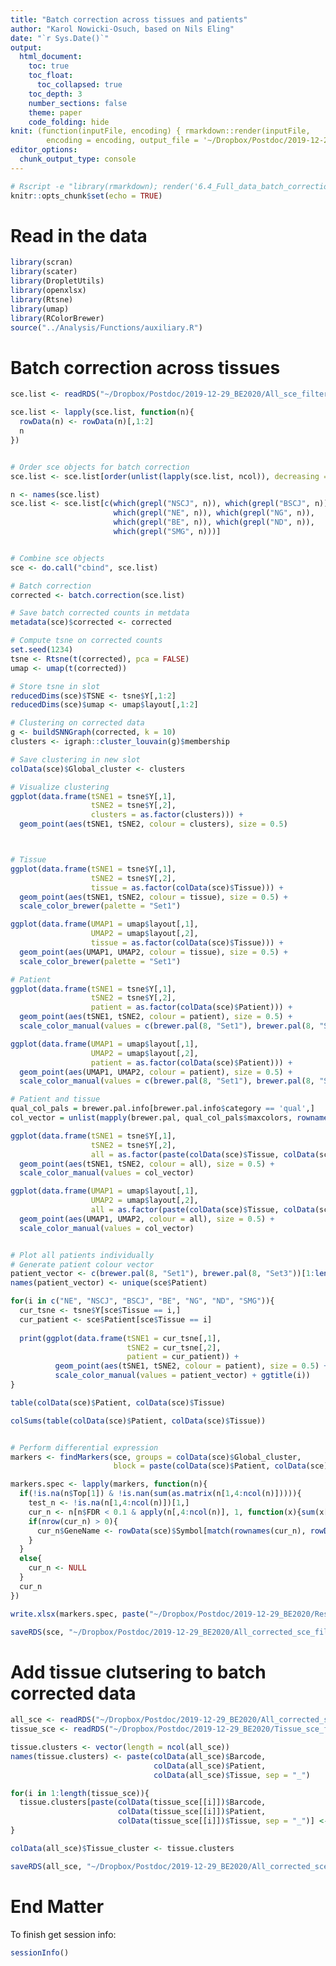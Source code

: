 ```yaml
---
title: "Batch correction across tissues and patients"
author: "Karol Nowicki-Osuch, based on Nils Eling"
date: "`r Sys.Date()`"
output: 
  html_document:
    toc: true
    toc_float:
      toc_collapsed: true
    toc_depth: 3
    number_sections: false
    theme: paper
    code_folding: hide
knit: (function(inputFile, encoding) { rmarkdown::render(inputFile, 
        encoding = encoding, output_file = '~/Dropbox/Postdoc/2019-12-29_BE2020/Results/Reports/6.4_Full_data_batch_correction_filtered.html') })
editor_options: 
  chunk_output_type: console
---
```


```r
# Rscript -e "library(rmarkdown); render('6.4_Full_data_batch_correction_filtered.Rmd')"
knitr::opts_chunk$set(echo = TRUE)
```

# Read in the data

```r
library(scran)
library(scater)
library(DropletUtils)
library(openxlsx)
library(Rtsne)
library(umap)
library(RColorBrewer)
source("../Analysis/Functions/auxiliary.R")
```

# Batch correction across tissues

```r
sce.list <- readRDS("~/Dropbox/Postdoc/2019-12-29_BE2020/All_sce_filtered_high_quality.rds")

sce.list <- lapply(sce.list, function(n){
  rowData(n) <- rowData(n)[,1:2]
  n
})


# Order sce objects for batch correction
sce.list <- sce.list[order(unlist(lapply(sce.list, ncol)), decreasing = TRUE)]

n <- names(sce.list)
sce.list <- sce.list[c(which(grepl("NSCJ", n)), which(grepl("BSCJ", n)), 
                       which(grepl("NE", n)), which(grepl("NG", n)),
                       which(grepl("BE", n)), which(grepl("ND", n)),
                       which(grepl("SMG", n)))]


# Combine sce objects
sce <- do.call("cbind", sce.list)

# Batch correction
corrected <- batch.correction(sce.list)

# Save batch corrected counts in metdata
metadata(sce)$corrected <- corrected

# Compute tsne on corrected counts
set.seed(1234)
tsne <- Rtsne(t(corrected), pca = FALSE)
umap <- umap(t(corrected))

# Store tsne in slot
reducedDims(sce)$TSNE <- tsne$Y[,1:2]
reducedDims(sce)$umap <- umap$layout[,1:2]

# Clustering on corrected data
g <- buildSNNGraph(corrected, k = 10)
clusters <- igraph::cluster_louvain(g)$membership

# Save clustering in new slot
colData(sce)$Global_cluster <- clusters

# Visualize clustering
ggplot(data.frame(tSNE1 = tsne$Y[,1],
                  tSNE2 = tsne$Y[,2],
                  clusters = as.factor(clusters))) + 
  geom_point(aes(tSNE1, tSNE2, colour = clusters), size = 0.5)



# Tissue
ggplot(data.frame(tSNE1 = tsne$Y[,1],
                  tSNE2 = tsne$Y[,2],
                  tissue = as.factor(colData(sce)$Tissue))) + 
  geom_point(aes(tSNE1, tSNE2, colour = tissue), size = 0.5) + 
  scale_color_brewer(palette = "Set1")

ggplot(data.frame(UMAP1 = umap$layout[,1],
                  UMAP2 = umap$layout[,2],
                  tissue = as.factor(colData(sce)$Tissue))) + 
  geom_point(aes(UMAP1, UMAP2, colour = tissue), size = 0.5) + 
  scale_color_brewer(palette = "Set1")

# Patient
ggplot(data.frame(tSNE1 = tsne$Y[,1],
                  tSNE2 = tsne$Y[,2],
                  patient = as.factor(colData(sce)$Patient))) + 
  geom_point(aes(tSNE1, tSNE2, colour = patient), size = 0.5) + 
  scale_color_manual(values = c(brewer.pal(8, "Set1"), brewer.pal(8, "Set3")))

ggplot(data.frame(UMAP1 = umap$layout[,1],
                  UMAP2 = umap$layout[,2],
                  patient = as.factor(colData(sce)$Patient))) + 
  geom_point(aes(UMAP1, UMAP2, colour = patient), size = 0.5) + 
  scale_color_manual(values = c(brewer.pal(8, "Set1"), brewer.pal(8, "Set3")))

# Patient and tissue
qual_col_pals = brewer.pal.info[brewer.pal.info$category == 'qual',]
col_vector = unlist(mapply(brewer.pal, qual_col_pals$maxcolors, rownames(qual_col_pals)))

ggplot(data.frame(tSNE1 = tsne$Y[,1],
                  tSNE2 = tsne$Y[,2],
                  all = as.factor(paste(colData(sce)$Tissue, colData(sce)$Patient)))) + 
  geom_point(aes(tSNE1, tSNE2, colour = all), size = 0.5) + 
  scale_color_manual(values = col_vector)

ggplot(data.frame(UMAP1 = umap$layout[,1],
                  UMAP2 = umap$layout[,2],
                  all = as.factor(paste(colData(sce)$Tissue, colData(sce)$Patient)))) + 
  geom_point(aes(UMAP1, UMAP2, colour = all), size = 0.5) + 
  scale_color_manual(values = col_vector)


# Plot all patients individually 
# Generate patient colour vector
patient_vector <- c(brewer.pal(8, "Set1"), brewer.pal(8, "Set3"))[1:length(unique(sce$Patient))]
names(patient_vector) <- unique(sce$Patient)

for(i in c("NE", "NSCJ", "BSCJ", "BE", "NG", "ND", "SMG")){
  cur_tsne <- tsne$Y[sce$Tissue == i,]
  cur_patient <- sce$Patient[sce$Tissue == i]
  
  print(ggplot(data.frame(tSNE1 = cur_tsne[,1],
                          tSNE2 = cur_tsne[,2],
                          patient = cur_patient)) + 
          geom_point(aes(tSNE1, tSNE2, colour = patient), size = 0.5) + 
          scale_color_manual(values = patient_vector) + ggtitle(i))
}

table(colData(sce)$Patient, colData(sce)$Tissue)

colSums(table(colData(sce)$Patient, colData(sce)$Tissue))


# Perform differential expression
markers <- findMarkers(sce, groups = colData(sce)$Global_cluster, 
                       block = paste(colData(sce)$Patient, colData(sce)$Tissue, sep = "_"))

markers.spec <- lapply(markers, function(n){
  if(!is.na(n$Top[1]) & !is.nan(sum(as.matrix(n[1,4:ncol(n)])))){
    test_n <- !is.na(n[1,4:ncol(n)])[1,]
    cur_n <- n[n$FDR < 0.1 & apply(n[,4:ncol(n)], 1, function(x){sum(x[test_n] > 0)}) == sum(test_n),]
    if(nrow(cur_n) > 0){
      cur_n$GeneName <- rowData(sce)$Symbol[match(rownames(cur_n), rowData(sce)$ID)]
    }
  }
  else{
    cur_n <- NULL
  }
  cur_n
})

write.xlsx(markers.spec, paste("~/Dropbox/Postdoc/2019-12-29_BE2020/Results/Marker_genes/Global_filtered/Marker_genes.xlsx", sep = ""))

saveRDS(sce, "~/Dropbox/Postdoc/2019-12-29_BE2020/All_corrected_sce_filtered.rds")
```

# Add tissue clutsering to batch corrected data

```r
all_sce <- readRDS("~/Dropbox/Postdoc/2019-12-29_BE2020/All_corrected_sce_filtered.rds")
tissue_sce <- readRDS("~/Dropbox/Postdoc/2019-12-29_BE2020/Tissue_sce_filtered.rds")

tissue.clusters <- vector(length = ncol(all_sce))
names(tissue.clusters) <- paste(colData(all_sce)$Barcode, 
                                colData(all_sce)$Patient,
                                colData(all_sce)$Tissue, sep = "_")

for(i in 1:length(tissue_sce)){
  tissue.clusters[paste(colData(tissue_sce[[i]])$Barcode, 
                        colData(tissue_sce[[i]])$Patient,
                        colData(tissue_sce[[i]])$Tissue, sep = "_")] <- colData(tissue_sce[[i]])$Tissue_cluster
}

colData(all_sce)$Tissue_cluster <- tissue.clusters

saveRDS(all_sce, "~/Dropbox/Postdoc/2019-12-29_BE2020/All_corrected_sce_filtered.rds")
```

# End Matter

To finish get session info:

```r
sessionInfo()
```

